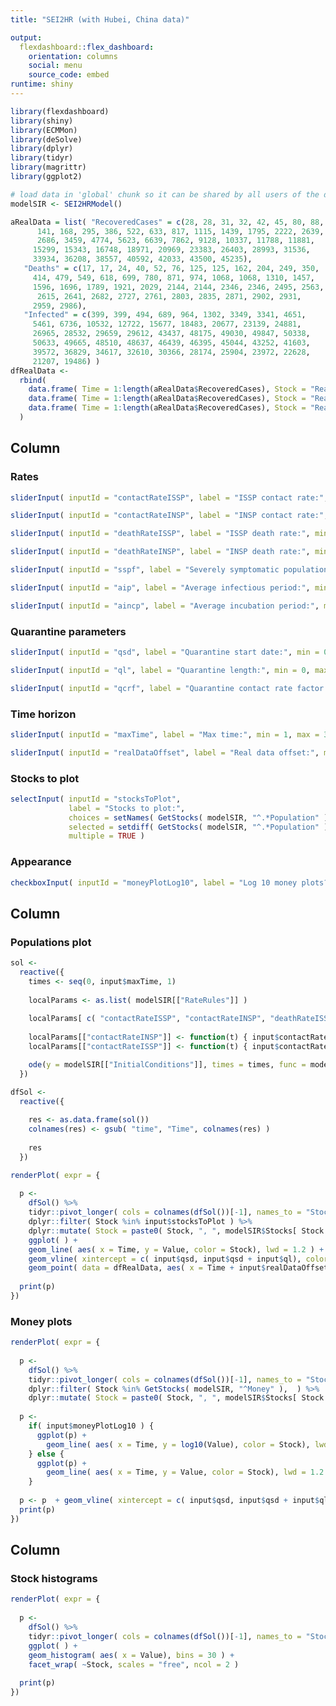 ```yaml
---
title: "SEI2HR (with Hubei, China data)"

output: 
  flexdashboard::flex_dashboard:
    orientation: columns
    social: menu
    source_code: embed
runtime: shiny
---
```


```r
library(flexdashboard)
library(shiny)
library(ECMMon)
library(deSolve)
library(dplyr)
library(tidyr)
library(magrittr)
library(ggplot2)
```


```r
# load data in 'global' chunk so it can be shared by all users of the dashboard
modelSIR <- SEI2HRModel()

aRealData = list( "RecoveredCases" = c(28, 28, 31, 32, 42, 45, 80, 88, 90,
      141, 168, 295, 386, 522, 633, 817, 1115, 1439, 1795, 2222, 2639,
      2686, 3459, 4774, 5623, 6639, 7862, 9128, 10337, 11788, 11881, 
     15299, 15343, 16748, 18971, 20969, 23383, 26403, 28993, 31536, 
     33934, 36208, 38557, 40592, 42033, 43500, 45235), 
   "Deaths" = c(17, 17, 24, 40, 52, 76, 125, 125, 162, 204, 249, 350, 
     414, 479, 549, 618, 699, 780, 871, 974, 1068, 1068, 1310, 1457, 
     1596, 1696, 1789, 1921, 2029, 2144, 2144, 2346, 2346, 2495, 2563,
      2615, 2641, 2682, 2727, 2761, 2803, 2835, 2871, 2902, 2931, 
     2959, 2986), 
   "Infected" = c(399, 399, 494, 689, 964, 1302, 3349, 3341, 4651, 
     5461, 6736, 10532, 12722, 15677, 18483, 20677, 23139, 24881, 
     26965, 28532, 29659, 29612, 43437, 48175, 49030, 49847, 50338, 
     50633, 49665, 48510, 48637, 46439, 46395, 45044, 43252, 41603, 
     39572, 36829, 34617, 32610, 30366, 28174, 25904, 23972, 22628, 
     21207, 19486) )
dfRealData <- 
  rbind( 
    data.frame( Time = 1:length(aRealData$RecoveredCases), Stock = "RealData RecoveredCases", Value = aRealData$RecoveredCases, stringsAsFactors = FALSE),
    data.frame( Time = 1:length(aRealData$RecoveredCases), Stock = "RealData Deaths", Value = aRealData$Deaths, stringsAsFactors = FALSE),
    data.frame( Time = 1:length(aRealData$RecoveredCases), Stock = "RealData Infected", Value = aRealData$Infected, stringsAsFactors = FALSE)
  )
```

Column {.sidebar data-width=300}
-----------------------------------------------------------------------

### Rates

```r
sliderInput( inputId = "contactRateISSP", label = "ISSP contact rate:", min = 0, max = 6, value = 0.56, step = 0.01 )

sliderInput( inputId = "contactRateINSP", label = "INSP contact rate:", min = 0, max = 6, value = 0.56, step = 0.01 )

sliderInput( inputId = "deathRateISSP", label = "ISSP death rate:", min = 0, max = 1, value = 0.035, step = 0.001 )

sliderInput( inputId = "deathRateINSP", label = "INSP death rate:", min = 0, max = 1, value = 0.015, step = 0.001 )

sliderInput( inputId = "sspf", label = "Severely symptomatic population fraction:", min = 0, max = 1, value = 0.2, step = 0.01 )

sliderInput( inputId = "aip", label = "Average infectious period:", min = 1, max = 90, value = 28, step = 1 )

sliderInput( inputId = "aincp", label = "Average incubation period:", min = 1, max = 90, value = 6, step = 1 )
```

### Quarantine parameters

```r
sliderInput( inputId = "qsd", label = "Quarantine start date:", min = 0, max = 365, value = 60, step = 1 )

sliderInput( inputId = "ql", label = "Quarantine length:", min = 0, max = 365, value = 56, step = 1 )

sliderInput( inputId = "qcrf", label = "Quarantine contact rate factor:", min = 0, max = 2, value = 0.25, step = 0.01 )
```

### Time horizon

```r
sliderInput( inputId = "maxTime", label = "Max time:", min = 1, max = 365, value = 365, step = 1 )
```

```r
sliderInput( inputId = "realDataOffset", label = "Real data offset:", min = 0, max = 300, value = 0, step = 1 )
```

### Stocks to plot

```r
selectInput( inputId = "stocksToPlot", 
             label = "Stocks to plot:", 
             choices = setNames( GetStocks( modelSIR, "^.*Population" ), modelSIR$Stocks[ GetStocks( modelSIR, "^.*Population" ) ]), 
             selected = setdiff( GetStocks( modelSIR, "^.*Population" ), c("TPt") ), 
             multiple = TRUE )
```

### Appearance

```r
checkboxInput( inputId = "moneyPlotLog10", label = "Log 10 money plots?", value = TRUE )
```


Column {data-width=650}
-----------------------------------------------------------------------

### Populations plot

```r
sol <- 
  reactive({
    times <- seq(0, input$maxTime, 1) 
    
    localParams <- as.list( modelSIR[["RateRules"]] )
    
    localParams[ c( "contactRateISSP", "contactRateINSP", "deathRateISSP", "deathRateINSP", "sspf") ] <- c( input$contactRateISSP, input$contactRateINSP, input$deathRateISSP / input$aip, input$deathRateINSP / input$aip, input$sspf)
    
    localParams[["contactRateINSP"]] <- function(t) { input$contactRateINSP * ifelse( input$qsd <= t && t <= input$qsd + input$ql, input$qcrf, 1 ) }
    localParams[["contactRateISSP"]] <- function(t) { input$contactRateISSP * ifelse( input$qsd <= t && t <= input$qsd + input$ql, input$qcrf, 1 ) }

    ode(y = modelSIR[["InitialConditions"]], times = times, func = modelSIR[["RHSFunction"]], parms = localParams, method = "rk4" ) 
  })
```

```r
dfSol <- 
  reactive({
    
    res <- as.data.frame(sol()) 
    colnames(res) <- gsub( "time", "Time", colnames(res) )
    
    res
  })
```


```r
renderPlot( expr = {
  
  p <-
    dfSol() %>%
    tidyr::pivot_longer( cols = colnames(dfSol())[-1], names_to = "Stock", values_to = "Value" )%>% 
    dplyr::filter( Stock %in% input$stocksToPlot ) %>%
    dplyr::mutate( Stock = paste0( Stock, ", ", modelSIR$Stocks[ Stock ] ) ) %>% 
    ggplot( ) +
    geom_line( aes( x = Time, y = Value, color = Stock), lwd = 1.2 ) +
    geom_vline( xintercept = c( input$qsd, input$qsd + input$ql), color = "gray", show.legend = TRUE ) +
    geom_point( data = dfRealData, aes( x = Time + input$realDataOffset, y = Value, color = Stock ) ) 
  
  print(p)
})
```


### Money plots

```r
renderPlot( expr = {
  
  p <-
    dfSol() %>%
    tidyr::pivot_longer( cols = colnames(dfSol())[-1], names_to = "Stock", values_to = "Value" )%>% 
    dplyr::filter( Stock %in% GetStocks( modelSIR, "^Money" ),  ) %>% 
    dplyr::mutate( Stock = paste0( Stock, ", ", modelSIR$Stocks[ Stock ] ))
  
  p <-
    if( input$moneyPlotLog10 ) {
      ggplot(p) +
        geom_line( aes( x = Time, y = log10(Value), color = Stock), lwd = 1.2 )
    } else {
      ggplot(p) +
        geom_line( aes( x = Time, y = Value, color = Stock), lwd = 1.2 )
    }  
  
  p <- p  + geom_vline( xintercept = c( input$qsd, input$qsd + input$ql), color = "gray", show.legend = TRUE )
  print(p)
})
```

Column {data-width=350}
-----------------------------------------------------------------------

### Stock histograms

```r
renderPlot( expr = {
  
  p <-
    dfSol() %>%
    tidyr::pivot_longer( cols = colnames(dfSol())[-1], names_to = "Stock", values_to = "Value" )%>% 
    ggplot( ) +
    geom_histogram( aes( x = Value), bins = 30 ) +
    facet_wrap( ~Stock, scales = "free", ncol = 2 )
  
  print(p)
})
```


